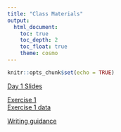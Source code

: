 ```yaml
---
title: "Class Materials"
output: 
  html_document:
    toc: true
    toc_depth: 2
    toc_float: true
    theme: cosmo
---
```


```r
knitr::opts_chunk$set(echo = TRUE)
```

[Day 1 Slides](https://docs.google.com/presentation/d/1tDc7bRdqtS0Itdvcruv1SnhohqEAGyoD7jWoBxgc6ns/edit?usp=sharing)  

[Exercise 1](day1.html)  
[Exercise 1 data](https://tinyurl.com/yc72k45p)

[Writing guidance](http://abacus.bates.edu/~ganderso/biology/resources/writing/HTWtablefigs.html#legends)

